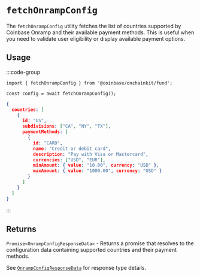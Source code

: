 # `fetchOnrampConfig`

The `fetchOnrampConfig` utility fetches the list of countries supported by Coinbase Onramp and their available payment methods. This is useful when you need to validate user eligibility or display available payment options.

## Usage

:::code-group

```tsx twoslash [code]
import { fetchOnrampConfig } from '@coinbase/onchainkit/fund';

const config = await fetchOnrampConfig();
```

```json [return value]
{
  countries: [
    {
      id: "US",
      subdivisions: ["CA", "NY", "TX"],
      paymentMethods: [
        {
          id: "CARD",
          name: "Credit or debit card",
          description: "Pay with Visa or Mastercard",
          currencies: ["USD", "EUR"],
          minAmount: { value: "10.00", currency: "USD" },
          maxAmount: { value: "1000.00", currency: "USD" }
        }
      ]
    }
  ]
}
```

:::

## Returns

`Promise<OnrampConfigResponseData>` - Returns a promise that resolves to the configuration data containing supported countries and their payment methods.

See [`OnrampConfigResponseData`](/builderkits/onchainkit/fund/types#onrampconfigresponsedata) for response type details.
